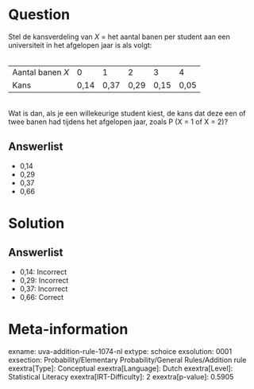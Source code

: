 Question
========

Stel de kansverdeling van *X* = het aantal banen per student aan een
universiteit in het afgelopen jaar is als volgt:\
\

  ------------------ ------ ------ ------ ------ ------
  Aantal banen *X*   0      1      2      3      4
  Kans               0,14   0,37   0,29   0,15   0,05
  ------------------ ------ ------ ------ ------ ------

\
Wat is dan, als je een willekeurige student kiest, de kans dat deze een
of twee banen had tijdens het afgelopen jaar, zoals P (X = 1 of X = 2)?\

Answerlist
----------

* 0,14
* 0,29
* 0,37
* 0,66

Solution
========

Answerlist
----------

* 0,14: Incorrect
* 0,29: Incorrect
* 0,37: Incorrect
* 0,66: Correct

Meta-information
================
exname: uva-addition-rule-1074-nl
extype: schoice
exsolution: 0001
exsection: Probability/Elementary Probability/General Rules/Addition rule
exextra[Type]: Conceptual
exextra[Language]: Dutch
exextra[Level]: Statistical Literacy
exextra[IRT-Difficulty]: 2
exextra[p-value]: 0.5905
